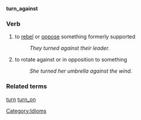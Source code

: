 '''turn_against'''
===Verb===
# to [[rebel]] or [[oppose]] something formerly supported
#: ''They turned against their leader.''
# to rotate against or in opposition to something
#: ''She turned her umbrella against the wind.''

===Related terms===
[[turn]] [[turn_on]]

[[Category:Idioms]]
